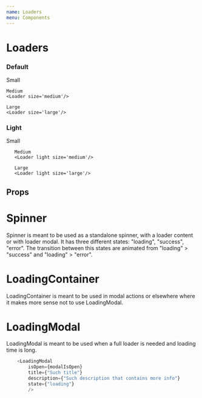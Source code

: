 ```yaml
---
name: Loaders
menu: Components
---
```



# Loaders

<Metadata pkg={pkg}/>

### Default
<Playground>
    Small
    <Loader/>

    Medium
    <Loader size='medium'/>

    Large
    <Loader size='large'/>
</Playground>

### Light
<BackgroundBox>
       Small
       <Loader light/>

       Medium
       <Loader light size='medium'/>

       Large
       <Loader light size='large'/>
</BackgroundBox>

## Props
<Props of={Loader} />

# Spinner
Spinner is meant to be used as a standalone spinner, with a loader content or with loader modal.
It has three different states: "loading", "success", "error". The transition between this states
are animated from "loading" > "success" and "loading" > "error". 

<Playground>
    <SpinnerExample />
</Playground>

<Props of={Spinner} />

# LoadingContainer
LoadingContainer is meant to be used in modal actions or elsewhere where it makes more sense not to use
LoadingModal. 

<Playground>
    <LoadingContainer title={"So much title"} description={"This loader will load for ever and ever and ever..."}/>
</Playground>

<Props of={LoadingContainer} />

# LoadingModal
LoadingModal is meant to be used when a full loader is needed and loading time is long.

<Playground>
    <LoadingModalExample />
</Playground>

```js
    <LoadingModal
        isOpen={modalIsOpen}
        title={"Such title"}
        description={"Such description that contains more info"}
        state={"loading"}
        />
```

<Props of={LoadingModal} />
